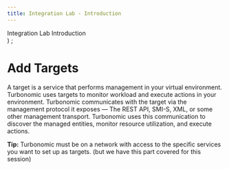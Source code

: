 ```yaml
---
title: Integration Lab - Introduction
---
```

  <span>
    Integration Lab Introduction <br />
  </span>
)
;

# Add Targets

A target is a service that performs management in your virtual environment. Turbonomic uses targets to monitor workload and execute actions in your environment. Turbonomic communicates with the target via the management protocol it exposes — The REST API, SMI-S, XML, or some other management transport. Turbonomic uses this communication to discover the managed entities, monitor resource utilization, and execute actions.

**Tip:** Turbonomic must be on a network with access to the specific services you want to set up as targets. (but we have this part covered for this session)


